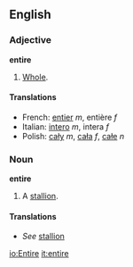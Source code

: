 ==English==
===Adjective===
'''entire'''

#[[Whole]].

====Translations====
*French: [[entier]] ''m'', entière ''f''
*Italian: [[intero]] ''m'', intera ''f''
*Polish: [[cały]] ''m'', [[cała]] ''f'', [[całe]] ''n''

===Noun===
'''entire'''

#A [[stallion]].

====Translations====
*''See'' [[stallion]]

[[io:Entire]]
[[it:entire]]
